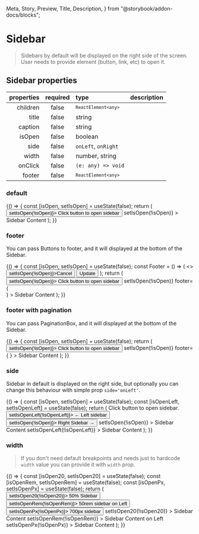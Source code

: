   Meta,
  Story,
  Preview,
  Title,
  Description,
} from "@storybook/addon-docs/blocks";

<Meta title="Components/Sidebar" component={Sidebar} id="sidebar" />

# Sidebar

> Sidebars by default will be displayed on the right side of the screen. User needs to provide element (button, link, etc) to open it.

## Sidebar properties

| properties | required | type                                      | description |
| ---------: | :------: | :---------------------------------------- | :---------- |
|   children |  false   | <code>`ReactElement<any>`</code>          |             |
|      title |  false   | string                                    |             |
|    caption |  false   | string                                    |             |
|     isOpen |  false   | boolean                                   |             |
|       side |  false   | <code>onLeft</code>, <code>onRight</code> |             |
|      width |  false   | number, string                            |             |
|    onClick |  false   | <code>(e: any) => void</code>             |             |
|     footer |  false   | <code>`ReactElement<any>`</code>          |             |

### default

<Preview>
  <Story name="default">
    {() => {
      const [isOpen, setIsOpen] = useState(false);
      return (
        <Container>
          <Row justify="center">
            <Button onClick={() => setIsOpen(!isOpen)}>
              Click button to open sidebar
            </Button>
          </Row>
          <Sidebar
            title="Default sidebar"
            caption="Default sidebar caption"
            isOpen={isOpen}
            onClick={() => setIsOpen(!isOpen)}
          >
            Sidebar Content
          </Sidebar>
        </Container>
      );
    }}
  </Story>
</Preview>

### footer

You can pass Buttons to footer, and it will displayed at the bottom of the Sidebar.

<Preview>
  <Story name="footer">
    {() => {
      const [isOpen, setIsOpen] = useState(false);
      const Footer = () => (
        <>
          <Button onClick={() => setIsOpen(!isOpen)}>Cancel</Button>
          <Button>Update</Button>
        </>
      );
      return (
        <Container>
          <Row justify="center">
            <Button onClick={() => setIsOpen(!isOpen)}>
              Click button to open sidebar
            </Button>
          </Row>
          <Sidebar
            title="Default sidebar"
            isOpen={isOpen}
            onClick={() => setIsOpen(!isOpen)}
            footer={<Footer />}
          >
            Sidebar Content
          </Sidebar>
        </Container>
      );
    }}
  </Story>
</Preview>

### footer with pagination

You can pass PaginationBox, and it will displayed at the bottom of the Sidebar.

<Preview>
  <Story name="footer pagination">
    {() => {
      const [isOpen, setIsOpen] = useState(false);
      return (
        <Container>
          <Row justify="center">
            <Button onClick={() => setIsOpen(!isOpen)}>
              Click button to open sidebar
            </Button>
          </Row>
          <Sidebar
            title="Default sidebar"
            isOpen={isOpen}
            onClick={() => setIsOpen(!isOpen)}
            footer={
              <PaginationBox
                sidebar
                small
                count={400}
                from={0}
                size={20}
                setPage={0}
                setSize={20}
              />
            }
          >
            Sidebar Content
          </Sidebar>
        </Container>
      );
    }}
  </Story>
</Preview>

### side

Sidebar in default is displayed on the right side, but optionally you can change this behaviour with simple prop `side='onLeft'`.

<Preview>
  <Story name="side">
    {() => {
      const [isOpen, setIsOpen] = useState(false);
      const [isOpenLeft, setIsOpenLeft] = useState(false);
      return (
        <Container>
          <Row justify="center">
            <Text>Click button to open sidebar.</Text>
          </Row>
          <Row justify="space-around">
            <Col md={2}>
              <Button onClick={() => setIsOpenLeft(!isOpenLeft)}>
                ← Left sidebar
              </Button>
            </Col>
            <Col md={2}>
              <Button onClick={() => setIsOpen(!isOpen)}>
                Right Sidebar →
              </Button>
            </Col>
          </Row>
          <Sidebar
            title="Default sidebar"
            isOpen={isOpen}
            onClick={() => setIsOpen(!isOpen)}
          >
            Sidebar Content
          </Sidebar>
          <Sidebar
            side="onLeft"
            title="Left sidebar"
            isOpen={isOpenLeft}
            onClick={() => setIsOpenLeft(!isOpenLeft)}
          >
            Sidebar Content
          </Sidebar>
        </Container>
      );
    }}
  </Story>
</Preview>

### width

> If you don't need default breakpoints and needs just to hardcode `width` value you can provide it with `width` prop.

<Preview>
  <Story name="custom width">
    {() => {
      const [isOpen20, setIsOpen20] = useState(false);
      const [isOpenRem, setIsOpenRem] = useState(false);
      const [isOpenPx, setIsOpenPx] = useState(false);
      return (
        <Container>
          <Row justify="space-around">
            <Col md={2}>
              <Button onClick={() => setIsOpen20(!isOpen20)}>
                50% Sidebar
              </Button>
            </Col>
            <Col md={2}>
              <Button onClick={() => setIsOpenRem(!isOpenRem)}>
                50rem sidebar on Left
              </Button>
            </Col>
            <Col md={2}>
              <Button onClick={() => setIsOpenPx(!isOpenPx)}>
                700px sidebar
              </Button>
            </Col>
          </Row>
          <Sidebar
            title="Width: 50%"
            width="50%"
            isOpen={isOpen20}
            onClick={() => setIsOpen20(!isOpen20)}
          >
            Sidebar Content
          </Sidebar>
          <Sidebar
            title="Width: 50rem"
            width="50rem"
            side="onLeft"
            isOpen={isOpenRem}
            onClick={() => setIsOpenRem(!isOpenRem)}
          >
            Sidebar Content on Left
          </Sidebar>
          <Sidebar
            title="Width: 700px"
            width="700px"
            isOpen={isOpenPx}
            onClick={() => setIsOpenPx(!isOpenPx)}
          >
            Sidebar Content
          </Sidebar>
        </Container>
      );
    }}
  </Story>
</Preview>
